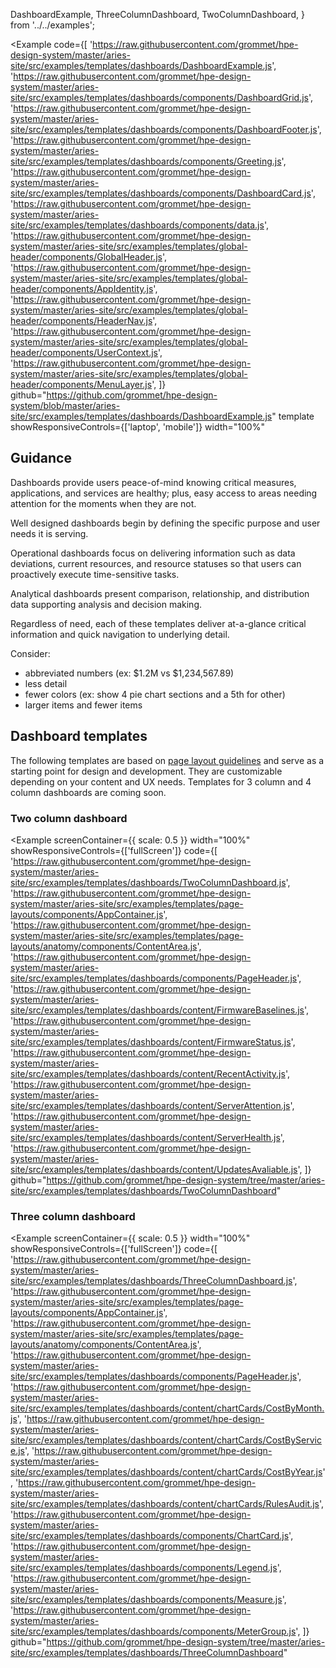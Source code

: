   DashboardExample,
  ThreeColumnDashboard,
  TwoColumnDashboard,
} from '../../examples';

<Example
  code={[
    'https://raw.githubusercontent.com/grommet/hpe-design-system/master/aries-site/src/examples/templates/dashboards/DashboardExample.js',
    'https://raw.githubusercontent.com/grommet/hpe-design-system/master/aries-site/src/examples/templates/dashboards/components/DashboardGrid.js',
    'https://raw.githubusercontent.com/grommet/hpe-design-system/master/aries-site/src/examples/templates/dashboards/components/DashboardFooter.js',
    'https://raw.githubusercontent.com/grommet/hpe-design-system/master/aries-site/src/examples/templates/dashboards/components/Greeting.js',
    'https://raw.githubusercontent.com/grommet/hpe-design-system/master/aries-site/src/examples/templates/dashboards/components/DashboardCard.js',
    'https://raw.githubusercontent.com/grommet/hpe-design-system/master/aries-site/src/examples/templates/dashboards/components/data.js',
    'https://raw.githubusercontent.com/grommet/hpe-design-system/master/aries-site/src/examples/templates/global-header/components/GlobalHeader.js',
    'https://raw.githubusercontent.com/grommet/hpe-design-system/master/aries-site/src/examples/templates/global-header/components/AppIdentity.js',
    'https://raw.githubusercontent.com/grommet/hpe-design-system/master/aries-site/src/examples/templates/global-header/components/HeaderNav.js',
    'https://raw.githubusercontent.com/grommet/hpe-design-system/master/aries-site/src/examples/templates/global-header/components/UserContext.js',
    'https://raw.githubusercontent.com/grommet/hpe-design-system/master/aries-site/src/examples/templates/global-header/components/MenuLayer.js',
  ]}
  github="https://github.com/grommet/hpe-design-system/blob/master/aries-site/src/examples/templates/dashboards/DashboardExample.js"
  template
  showResponsiveControls={['laptop', 'mobile']}
  width="100%"
>
  <DashboardExample />
</Example>

## Guidance

Dashboards provide users peace-of-mind knowing critical measures, applications, and services are healthy; plus, easy access to areas needing attention for the moments when they are not.

Well designed dashboards begin by defining the specific purpose and user needs it is serving.

Operational dashboards focus on delivering information such as data deviations, current resources, and resource statuses so that users can proactively execute time-sensitive tasks.

Analytical dashboards present comparison, relationship, and distribution data supporting analysis and decision making.

Regardless of need, each of these templates deliver at-a-glance critical information and quick navigation to underlying detail.

Consider:

- abbreviated numbers (ex: $1.2M vs $1,234,567.89)
- less detail
- fewer colors (ex: show 4 pie chart sections and a 5th for other)
- larger items and fewer items

## Dashboard templates

The following templates are based on [page layout guidelines](/templates/page-layouts)
and serve as a starting point for design and development.
They are customizable depending on your content and UX needs.
Templates for 3 column and 4 column dashboards are coming soon.

### Two column dashboard

<Example
  screenContainer={{ scale: 0.5 }}
  width="100%"
  showResponsiveControls={['fullScreen']}
  code={[
    'https://raw.githubusercontent.com/grommet/hpe-design-system/master/aries-site/src/examples/templates/dashboards/TwoColumnDashboard.js',
    'https://raw.githubusercontent.com/grommet/hpe-design-system/master/aries-site/src/examples/templates/page-layouts/components/AppContainer.js',
    'https://raw.githubusercontent.com/grommet/hpe-design-system/master/aries-site/src/examples/templates/page-layouts/anatomy/components/ContentArea.js',
    'https://raw.githubusercontent.com/grommet/hpe-design-system/master/aries-site/src/examples/templates/dashboards/components/PageHeader.js',
    'https://raw.githubusercontent.com/grommet/hpe-design-system/master/aries-site/src/examples/templates/dashboards/content/FirmwareBaselines.js',
    'https://raw.githubusercontent.com/grommet/hpe-design-system/master/aries-site/src/examples/templates/dashboards/content/FirmwareStatus.js',
    'https://raw.githubusercontent.com/grommet/hpe-design-system/master/aries-site/src/examples/templates/dashboards/content/RecentActivity.js',
    'https://raw.githubusercontent.com/grommet/hpe-design-system/master/aries-site/src/examples/templates/dashboards/content/ServerAttention.js',
    'https://raw.githubusercontent.com/grommet/hpe-design-system/master/aries-site/src/examples/templates/dashboards/content/ServerHealth.js',
    'https://raw.githubusercontent.com/grommet/hpe-design-system/master/aries-site/src/examples/templates/dashboards/content/UpdatesAvaliable.js',
  ]}
  github="https://github.com/grommet/hpe-design-system/tree/master/aries-site/src/examples/templates/dashboards/TwoColumnDashboard"
>
  <TwoColumnDashboard />
</Example>

### Three column dashboard

<Example
  screenContainer={{ scale: 0.5 }}
  width="100%"
  showResponsiveControls={['fullScreen']}
  code={[
    'https://raw.githubusercontent.com/grommet/hpe-design-system/master/aries-site/src/examples/templates/dashboards/ThreeColumnDashboard.js',
    'https://raw.githubusercontent.com/grommet/hpe-design-system/master/aries-site/src/examples/templates/page-layouts/components/AppContainer.js',
    'https://raw.githubusercontent.com/grommet/hpe-design-system/master/aries-site/src/examples/templates/page-layouts/anatomy/components/ContentArea.js',
    'https://raw.githubusercontent.com/grommet/hpe-design-system/master/aries-site/src/examples/templates/dashboards/components/PageHeader.js',
    'https://raw.githubusercontent.com/grommet/hpe-design-system/master/aries-site/src/examples/templates/dashboards/content/chartCards/CostByMonth.js',
    'https://raw.githubusercontent.com/grommet/hpe-design-system/master/aries-site/src/examples/templates/dashboards/content/chartCards/CostByService.js',
    'https://raw.githubusercontent.com/grommet/hpe-design-system/master/aries-site/src/examples/templates/dashboards/content/chartCards/CostByYear.js',
    'https://raw.githubusercontent.com/grommet/hpe-design-system/master/aries-site/src/examples/templates/dashboards/content/chartCards/RulesAudit.js',
    'https://raw.githubusercontent.com/grommet/hpe-design-system/master/aries-site/src/examples/templates/dashboards/components/ChartCard.js',
    'https://raw.githubusercontent.com/grommet/hpe-design-system/master/aries-site/src/examples/templates/dashboards/components/Legend.js',
    'https://raw.githubusercontent.com/grommet/hpe-design-system/master/aries-site/src/examples/templates/dashboards/components/Measure.js',
    'https://raw.githubusercontent.com/grommet/hpe-design-system/master/aries-site/src/examples/templates/dashboards/components/MeterGroup.js',
  ]}
  github="https://github.com/grommet/hpe-design-system/tree/master/aries-site/src/examples/templates/dashboards/ThreeColumnDashboard"
>
  <ThreeColumnDashboard />
</Example>
